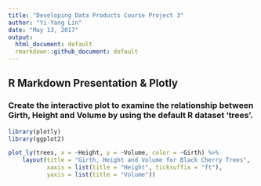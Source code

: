 ---
title: "Developing Data Products Course Project 3"
author: "Yi-Yang Lin"
date: "May 13, 2017"
output:
  html_document: default
  rmarkdown::github_document: default
---
## R Markdown Presentation & Plotly

### Create the interactive plot to examine the relationship between Girth, Height and Volume by using the default R dataset 'trees'.


```{r, echo=FALSE}
library(plotly)
library(ggplot2)

plot_ly(trees, x = ~Height, y = ~Volume, color = ~Girth) %>%
    layout(title = "Girth, Height and Volume for Black Cherry Trees",
           xaxis = list(title = "Height", ticksuffix = "ft"),
           yaxis = list(title = "Volume"))

```

